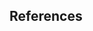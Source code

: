 ::: {.content-visible when-format="html"}
# References {#references}

::: {#refs}
:::

\vspace{-4mm}
:::
